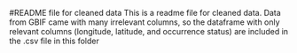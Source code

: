 #README file for cleaned data
This is a readme file for cleaned data. Data from GBIF came with many irrelevant columns, so the dataframe with only relevant columns (longitude, latitude, and occurrence status) are included in the .csv file in this folder